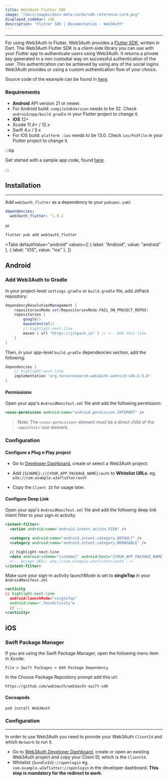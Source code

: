 ```yaml
---
title: Web3Auth Flutter SDK
image: "/docs/images/docs-meta-cards/sdk-reference-card.png"
displayed_sidebar: sdk
description: "Flutter SDK | Documentation - Web3Auth"
---
```



---

For using Web3Auth in Flutter, Web3Auth provides a [Flutter SDK](https://github.com/Web3Auth/web3auth-flutter-sdk), written in Dart. The Web3Auth
Flutter SDK is a client-side library you can use with your Flutter app to authenticate users using Web3Auth. It returns a private key generated in a
non custodial way on successful authentication of the user. This authentication can be achieved by using any of the social logins Web3Auth provides or
using a custom authentication flow of your choice.

Source code of the example can be found in [here](https://github.com/Web3Auth/web3auth-flutter-sdk/tree/master/example).

### Requirements

- **Android** API version 21 or newer.
- For Android build: `compileSdkVersion` needs to be 32. Check `android/app/build.gradle` in your Flutter project to change it.
- **iOS** 12+
- Xcode 11.4+ / 12.x
- Swift 4.x / 5.x
- For iOS build: `platform :ios` needs to be 13.0. Check `ios/Podfile` in your Flutter project to change it.

:::tip

Get started with a sample app code, found [here](https://github.com/Web3Auth/examples/tree/main/flutter).

:::

## Installation

---

Add `web3auth_flutter` as a dependency to your `pubspec.yaml`

```yaml
dependencies:
  web3auth_flutter: ^1.0.1
```

or

```sh
flutter pub add web3auth_flutter
```

<Tabs
  defaultValue="android"
  values={[
    { label: "Android", value: "android" },
    { label: "iOS", value: "ios" },
  ]}
>

<TabItem value="android">

## Android

### Add Web3Auth to Gradle

In your project-level `settings.gradle` or `build.gradle` file, add JitPack repository:

```groovy
dependencyResolutionManagement {
    repositoriesMode.set(RepositoriesMode.FAIL_ON_PROJECT_REPOS)
    repositories {
        google()
        mavenCentral()
        // highlight-next-line
        maven { url "https://jitpack.io" } // <-- Add this line
    }
}
```

Then, in your app-level `build.gradle` dependencies section, add the following:

```groovy
dependencies {
    // highlight-next-line
    implementation 'org.torusresearch:web3auth-android-sdk:2.5.0'
}
```

#### Permissions

Open your app's `AndroidManifest.xml` file and add the following permission:

```xml
<uses-permission android:name="android.permission.INTERNET" />
```

> Note: The `<uses-permission>` element must be a direct child of the `<manifest>` root element.

### Configuration

#### Configure a Plug n Play project

- Go to [Developer Dashboard](https://dashboard.web3auth.io/), create or select a Web3Auth project:

- Add `{SCHEME}://{YOUR_APP_PACKAGE_NAME}/auth` to **Whitelist URLs**. eg. `w3a://com.example.w3aflutter/auth`

- Copy the `Client ID` for usage later.

#### Configure Deep Link

Open your app's `AndroidManifest.xml` file and add the following deep link intent filter to your sign-in activity:

```xml
<intent-filter>
  <action android:name="android.intent.action.VIEW" />

  <category android:name="android.intent.category.DEFAULT" />
  <category android:name="android.intent.category.BROWSABLE" />

  // highlight-next-line
  <data android:scheme="{scheme}" android:host="{YOUR_APP_PACKAGE_NAME}" android:path="/auth" />
  <!-- Accept URIs: w3a://com.example.w3aflutter/auth -->
</intent-filter>
```

Make sure your sign-in activity launchMode is set to **singleTop** in your `AndroidManifest.xml`

```xml
<activity
// highlight-next-line
  android:launchMode="singleTop"
  android:name=".YourActivity">
  // ...
</activity>
```

</TabItem>

<TabItem value="ios">

## iOS

### Swift Package Manager

If you are using the Swift Package Manager, open the following menu item in Xcode:

`File > Swift Packages > Add Package Dependency`

In the Choose Package Repository prompt add this url:

```
https://github.com/web3auth/web3auth-swift-sdk
```

#### Cocoapods

```sh
pod install Web3Auth
```

### Configuration

---

In order to use Web3Auth you need to provide your Web3Auth `ClientId` and which `Network` to run it.

- Go to [Web3Auth Developer Dashboard](https://dashboard.web3auth.io), create or open an existing Web3Auth project and copy your Client ID, which is
  the `ClientId`.
- Whitelist `{bundleId}://openlogin` eg. `com.example.w3aflutter://openlogin` in the developer dashboard. **This step is mandatory for the redirect to
  work.**

</TabItem>

</Tabs>
